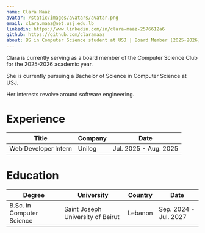 ```yaml
---
name: Clara Maaz
avatar: /static/images/avatars/avatar.png
email: clara.maaz@net.usj.edu.lb
linkedin: https://www.linkedin.com/in/clara-maaz-2576612a6
github: https://github.com/claramaaz
about: BS in Computer Science student at USJ | Board Member (2025-2026) | Software Engineering
---
```


Clara is currently serving as a board member of the Computer Science Club for the 2025-2026 academic year.

She is currently pursuing a Bachelor of Science in Computer Science at USJ.

Her interests revolve around software engineering.

<h1>Experience</h1>

| Title                    | Company | Date                  |
| ------------------------ | ------- | --------------------- |
| Web Developer Intern     | Unilog  | Jul. 2025 - Aug. 2025 |

<h1>Education</h1>

| Degree                    | University                        | Country | Date                  |
| ------------------------- | --------------------------------- | ------- | --------------------- |
| B.Sc. in Computer Science | Saint Joseph University of Beirut | Lebanon | Sep. 2024 - Jul. 2027 |